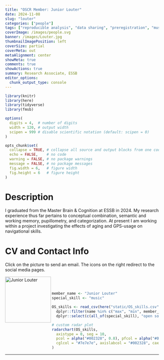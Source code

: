 ```yaml
---
title: "OSCR Member: Junior Louter"
date: 2024-11-08
slug: "louter"
categories: ["people"]
tags: ["reproducible analysis", "data sharing", "preregistration", "music", "school-essb"] # top 3 categories + unique + school
coverImage: /images/people.svg
banner: /images/Louter.jpg
thumbnailImagePosition: left
coverSize: partial
coverMeta: out
metaAlignment: center
showMeta: true
comments: true
showActions: true
summary: Research Associate, ESSB
editor_options: 
  chunk_output_type: console
---
```


```r

library(knitr)
library(here)
library(tidyverse)
library(fmsb)

options(
  digits = 4,  # number of digits
  width = 120, # output width
  scipen = 999 # disable scientific notation (default: scipen = 0)
)

opts_chunk$set(
  collapse = TRUE, # collapse all source and output blocks from one code chunk into a single block
  echo = FALSE,    # no code
  warning = FALSE, # no package warnings
  message = FALSE, # no package messages
  fig.width = 6,   # figure width
  fig.height = 6   # figure height
)

```

# Description

I graduated from the Master Brain & Cognition at ESSB in 2024. My research experience thus far pertains to conceptual combination, semantic and working memory, pupillometry, and categorization. At present I am working within a project investigating the effects of aging and GPS-usage on navigational skills.

# CV and Contact Info

Click on the picture to send an email. The icons on the right redirect to the social media pages.

<!-- EMAIL -->
<p>
  <a href="mailto:louter@essb.eur.nl">
  <img border="0" alt="Junior Louter" src="/images/Louter.jpg" width="150" height="150" align="left">
  </a>
</p>

<!-- OSF -->
<p align="center">
  <a href="https://osf.io/xu2bv/"> <i class="ai ai-osf ai-2x"  style="color:#000000;"></i>
  </a>
</p>

<!-- LINKEDIN -->
<p align="center">
  <a href="https://nl.linkedin.com/in/willem-jacob-louter-980ab0318" class="fa fa-linkedin fa-2x" style="color:#000000;">
  </a>
</p>

<BR><BR>

<!-- # Expertise -->

```r

member_name <- "Junior Louter"
special_skill <- "music"

OS_skills <- read_csv(here("static/OS_skills.csv")) %>%
  dplyr::filter(name %in% c("max", "min", member_name)) %>%
  dplyr::select(c(all_of(special_skill), "open source software", "open access", "data management", "reproducible analysis", "data sharing", "preregistration"))

# custom radar plot
radarchart(OS_skills,
  axistype = 0, seg = 10,
  pcol = alpha("#002328", 0.8), pfcol = alpha("#00B969", 0.6), plwd = 4, centerzero = TRUE, # polygon
  cglcol = "#7e7e7e", axislabcol = "#002328", caxislabels = seq(0, 10, 2), cglwd = 0.8 # grid
)

```

***


